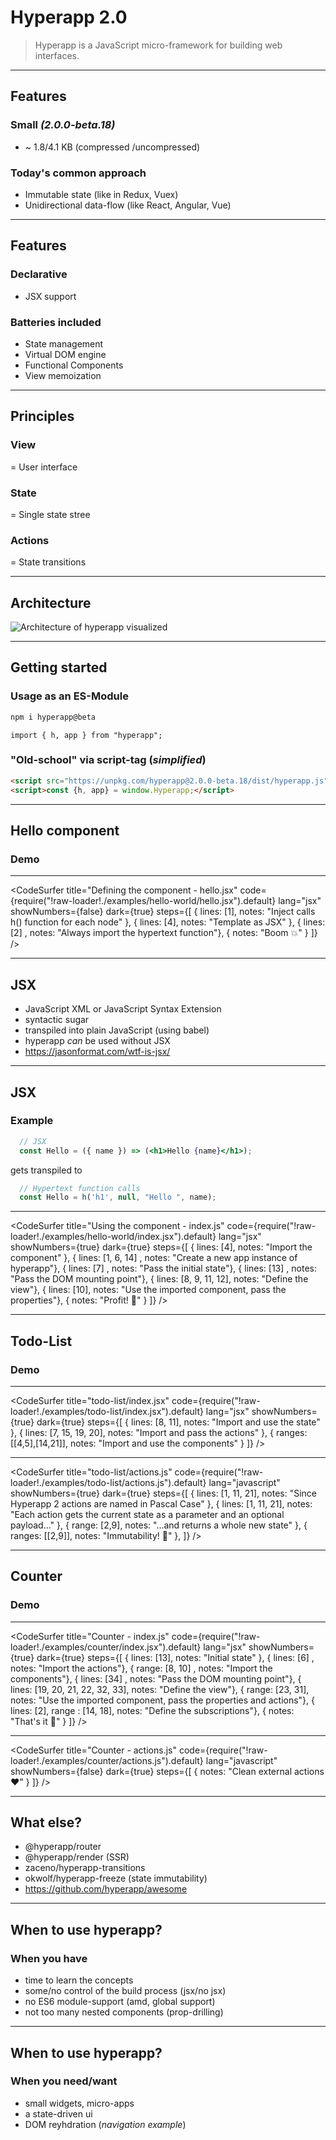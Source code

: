

# Hyperapp 2.0

<blockquote cite="https://github.com/jorgebucaran/hyperapp">Hyperapp is a JavaScript micro-framework for building web interfaces.</blockquote>

---

## Features
### Small _(2.0.0-beta.18)_
* ~ 1.8/4.1 KB (compressed /uncompressed)

### Today's common approach
* Immutable state (like in Redux, Vuex)
* Unidirectional data-flow (like React, Angular, Vue)

---

## Features
### Declarative
* JSX support

### Batteries included
* State management
* Virtual DOM engine
* Functional Components
* View memoization

---

## Principles

### View
= User interface
### State
= Single state stree
### Actions
= State transitions

---

## Architecture

<img src="./images/architecture.svg" alt="Architecture of hyperapp visualized" />

---

## Getting started

### Usage as an ES-Module

```bash
npm i hyperapp@beta
```

```
import { h, app } from "hyperapp";
```

### "Old-school" via script-tag (_simplified_)

```html
<script src="https://unpkg.com/hyperapp@2.0.0-beta.18/dist/hyperapp.js"></script>
<script>const {h, app} = window.Hyperapp;</script>
``` 

---

## Hello component

### Demo

---

<CodeSurfer
  title="Defining the component - hello.jsx"
  code={require("!raw-loader!./examples/hello-world/hello.jsx").default}
  lang="jsx"
  showNumbers={false}
  dark={true}
  steps={[
    { lines: [1], notes: "Inject calls h() function for each node" },
    { lines: [4], notes: "Template as JSX" },
    { lines: [2] , notes: "Always import the hypertext function"},
    { notes: "Boom 💥" }
  ]}
/>

---

## JSX

* JavaScript XML or JavaScript Syntax Extension
* syntactic sugar
* transpiled into plain JavaScript (using babel)
* hyperapp _can_ be used without JSX
* https://jasonformat.com/wtf-is-jsx/

---

## JSX

### Example

```jsx
  // JSX
  const Hello = ({ name }) => (<h1>Hello {name}</h1>);
```

gets transpiled to

```javascript
  // Hypertext function calls
  const Hello = h('h1', null, "Hello ", name);
```
---

<CodeSurfer
  title="Using the component - index.js"
  code={require("!raw-loader!./examples/hello-world/index.jsx").default}
  lang="jsx"
  showNumbers={true}
  dark={true}
  steps={[
    { lines: [4], notes: "Import the component" },
    { lines: [1, 6, 14] , notes: "Create a new app instance of hyperapp"},
    { lines: [7] , notes: "Pass the initial state"},
    { lines: [13] , notes: "Pass the DOM mounting point"},
    { lines: [8, 9, 11, 12], notes: "Define the view"},
    { lines: [10], notes: "Use the imported component, pass the properties"},
    { notes: "Profit! 🍾" }
  ]}
/>

---

## Todo-List

### Demo

---

<CodeSurfer
  title="todo-list/index.jsx"
  code={require("!raw-loader!./examples/todo-list/index.jsx").default}
  lang="jsx"
  showNumbers={true}
  dark={true}
  steps={[
    { lines: [8, 11], notes: "Import and use the state" },
    { lines: [7, 15, 19, 20], notes: "Import and pass the actions" },
    { ranges: [[4,5],[14,21]], notes: "Import and use the components" }
  ]}
/>

---

<CodeSurfer
  title="todo-list/actions.js"
  code={require("!raw-loader!./examples/todo-list/actions.js").default}
  lang="javascript"
  showNumbers={true}
  dark={true}
  steps={[
    { lines: [1, 11, 21], notes: "Since Hyperapp 2 actions are named in Pascal Case" },
    { lines: [1, 11, 21], notes: "Each action gets the current state as a parameter and an optional payload..." },
    { range: [2,9], notes: "...and returns a whole new state" },
    { ranges: [[2,9]], notes: "Immutability! 🧙️" },
  ]}
/>

---

## Counter

### Demo

---

<CodeSurfer
  title="Counter - index.js"
  code={require("!raw-loader!./examples/counter/index.jsx").default}
  lang="jsx"
  showNumbers={true}
  dark={true}
  steps={[
    { lines: [13], notes: "Initial state" },
    { lines: [6] , notes: "Import the actions"},
    { range: [8, 10] , notes: "Import the components"},
    { lines: [34] , notes: "Pass the DOM mounting point"},
    { lines: [19, 20, 21, 22, 32, 33], notes: "Define the view"},
    { range: [23, 31], notes: "Use the imported component, pass the properties and actions"},
    { lines: [2], range : [14, 18], notes: "Define the subscriptions"},
    { notes: "That's it 🤘" }
  ]}
/>

---

<CodeSurfer
  title="Counter - actions.js"
  code={require("!raw-loader!./examples/counter/actions.js").default}
  lang="javascript"
  showNumbers={false}
  dark={true}
  steps={[
    { notes: "Clean external actions ❤️" }
  ]}
/>

---

## What else?

* @hyperapp/router
* @hyperapp/render (SSR)
* zaceno/hyperapp-transitions
* okwolf/hyperapp-freeze (state immutability)
* https://github.com/hyperapp/awesome

---

## When to use hyperapp?

### When you have
  * time to learn the concepts
  * some/no control of the build process (jsx/no jsx)
  * no ES6 module-support (amd, global support)
  * not too many nested components (prop-drilling)

---

## When to use hyperapp?

### When you need/want
  * small widgets, micro-apps
  * a state-driven ui
  * DOM reyhdration (_navigation example_)


